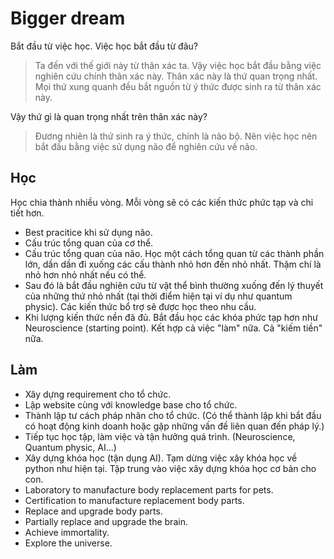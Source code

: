 # Bigger dream

Bắt đầu từ việc học. Việc học bắt đầu từ đâu?

> Ta đến với thế giới này từ thân xác ta. Vậy việc học bắt đầu bằng việc nghiên cứu chính thân xác này.
> Thân xác này là thứ quan trọng nhất. Mọi thứ xung quanh đều bắt nguồn từ ý thức được sinh ra từ thân xác này.

Vậy thứ gì là quan trọng nhất trên thân xác này?

> Đương nhiên là thứ sinh ra ý thức, chính là não bộ. Nên việc học nên bắt đầu bằng việc sử dụng não để nghiên cứu về não.

## Học

Học chia thành nhiều vòng. Mỗi vòng sẽ có các kiến thức phức tạp và chi tiết hơn.

-   Best pracitice khi sử dụng não.
-   Cấu trúc tổng quan của cơ thể.
-   Cấu trúc tổng quan của não. Học một cách tổng quan từ các thành phần lớn, dần dần đi xuống các cấu thành nhỏ hơn đến nhỏ nhất.
    Thậm chí là nhỏ hơn nhỏ nhất nếu có thể.
-   Sau đó là bắt đầu nghiên cứu từ vật thể bình thường xuống đến lý thuyết của những thứ nhỏ nhất (tại thời điểm hiện tại ví dụ như quantum physic).
    Các kiến thức bổ trợ sẽ được học theo nhu cầu.
-   Khi lượng kiến thức nền đã đủ. Bắt đầu học các khóa phức tạp hơn như Neuroscience (starting point).
    Kết hợp cả việc "làm" nữa. Cả "kiếm tiền" nữa.

## Làm

-   Xây dựng requirement cho tổ chức.
-   Lập website cùng với knowledge base cho tổ chức.
-   Thành lập tư cách pháp nhân cho tổ chức.
    (Có thể thành lập khi bắt đầu có hoạt động kinh doanh hoặc gặp những vấn đề liên quan đến pháp lý.)
-   Tiếp tục học tập, làm việc và tận hưởng quá trình. (Neuroscience, Quantum physic, AI...)
-   Xây dựng khóa học (tận dụng AI). Tạm dừng việc xây khóa học về python như hiện tại. Tập trung vào việc xây dựng khóa học cơ bản cho con.
-   Laboratory to manufacture body replacement parts for pets.
-   Certification to manufacture replacement body parts.
-   Replace and upgrade body parts.
-   Partially replace and upgrade the brain.
-   Achieve immortality.
-   Explore the universe.
